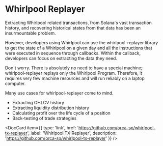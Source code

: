 
# Whirlpool Replayer
Extracting Whirlpool related transactions, from Solana's vast transaction history, and recovering historical states from that data has been an insurmountable problem.

However, developers using Whirlpool can use the whirlpool-replayer library to get the state of a Whirlpool on a given day and all the instructions that were executed in sequence through callbacks. Within the callback, developers can focus on extracting the data they need.

Don't worry. There is absolutely no need to have a special machine; whirlpool-replayer replays only the Whirlpool Program. Therefore, it requires very few machine resources and will run reliably on a laptop computer.

Many use cases for whirlpool-replayer come to mind.
- Extracting OHLCV history
- Extracting liquidity distribution history
- Calculating profit over the life cycle of a position
- Back-testing of trade strategies

<DocCard item={{
  type: 'link',
  href: 'https://github.com/orca-so/whirlpool-tx-replayer',
  label: 'Whirlpool TX Replayer',
  description: 'https://github.com/orca-so/whirlpool-tx-replayer'
}} />
